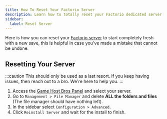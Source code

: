 ```yaml
---
title: How To Reset Your Factorio Server
description: Learn how to totally reset your Factorio dedicated server.
sidebar:
  label: Reset Server
---
```


Here is how you can reset your [Factorio server](https://www.gamehostbros.com/factorio-server-hosting/) to start completely fresh with a new save, this is helpful in case you've made a mistake that cannot be undone.

## Resetting Your Server

:::caution
This should only be used as a last resort. If you keep having issues, then reach out to a bro. We're here to help you.
:::

<Steps>

1. Access the [Game Host Bros Panel](https://panel.gamehostbros.com/) and select your server.
2. Go to `Management > File Manager` and delete **ALL the folders and files** (The file manager should have nothing left).
3. In the sidebar select `Configuration > Advanced`.
4. Click `Reinstall Server` and wait for the install to finish.
</Steps>